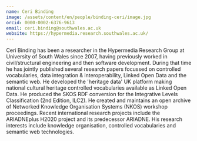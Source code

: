 ```yaml
---
name: Ceri Binding
image: /assets/content/en/people/binding-ceri/image.jpg
orcid: 0000-0002-6376-9613
email: ceri.binding@southwales.ac.uk
website: https://hypermedia.research.southwales.ac.uk/
---
```

Ceri Binding has been a researcher in the Hypermedia Research Group at University of South Wales since 2007, having previously worked in civil/structural engineering and then software development. During that time he has jointly published several research papers focussed on controlled vocabularies, data integration & interoperability, Linked Open Data and the semantic web. He developed the 'heritage data' UK platform making national cultural heritage controlled vocabularies available as Linked Open Data. He produced the SKOS RDF conversion for the Integrative Levels Classification (2nd Edition, ILC2). He created and maintains an open archive of Networked Knowledge Organisation Systems (NKOS) workshop proceedings. Recent international research projects include the ARIADNEplus H2020 project and its predecessor ARIADNE. His research interests include knowledge organisation, controlled vocabularies and semantic web technologies.
